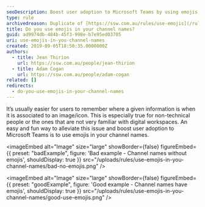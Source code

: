 ```yaml
---
seoDescription: Boost user adoption to Microsoft Teams by using emojis in channel names, making it easier for users to remember where information is located.
type: rule
archivedreason: Duplicate of [https://ssw.com.au/rules/use-emojis](/rules/use-emojis)
title: Do you use emojis in your channel names?
guid: ad9974db-484b-45f3-998e-b7e95ed03705
uri: use-emojis-in-you-channel-names
created: 2019-09-05T18:50:35.0000000Z
authors:
  - title: Jean Thirion
    url: https://ssw.com.au/people/jean-thirion
  - title: Adam Cogan
    url: https://ssw.com.au/people/adam-cogan
related: []
redirects:
  - do-you-use-emojis-in-your-channel-names
---
```


It’s usually easier for users to remember where a given information is when it is associated to an image/icon. This is especially true for non-technical people or the ones that are not very familiar with digital workspaces.
An easy and fun way to alleviate this issue and boost user adoption to Microsoft Teams is to use emojis in your channel names.

<imageEmbed
  alt="Image"
  size="large"
  showBorder={false}
  figureEmbed={{
    preset: "badExample",
    figure: 'Bad example - Channel names without emojis',
    shouldDisplay: true
  }}
  src="/uploads/rules/use-emojis-in-you-channel-names/bad-no-emojis.png"
/>

<imageEmbed
  alt="Image"
  size="large"
  showBorder={false}
  figureEmbed={{
    preset: "goodExample",
    figure: 'Good example - Channel names have emojis',
    shouldDisplay: true
  }}
  src="/uploads/rules/use-emojis-in-you-channel-names/good-use-emojis.png"
/>